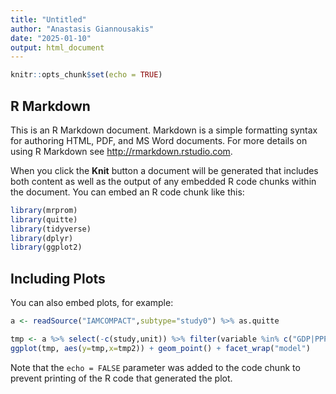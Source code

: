---
title: "Untitled"
author: "Anastasis Giannousakis"
date: "2025-01-10"
output: html_document
---

```{r setup, include=FALSE}
knitr::opts_chunk$set(echo = TRUE)
```

## R Markdown

This is an R Markdown document. Markdown is a simple formatting syntax for authoring HTML, PDF, and MS Word documents. For more details on using R Markdown see <http://rmarkdown.rstudio.com>.

When you click the **Knit** button a document will be generated that includes both content as well as the output of any embedded R code chunks within the document. You can embed an R code chunk like this:

```{r init}
library(mrprom)
library(quitte)
library(tidyverse)
library(dplyr)
library(ggplot2)
```

## Including Plots

You can also embed plots, for example:

```{r pressure, echo=FALSE}
a <- readSource("IAMCOMPACT",subtype="study0") %>% as.quitte
```
```{r pressure, echo=FALSE}
tmp <- a %>% select(-c(study,unit)) %>% filter(variable %in% c("GDP|PPP","Population","Primary Energy"),region=="World",scenario=="CP_Default") %>% pivot_wider(names_from = "variable", values_from = "value") %>% mutate(tmp=`Primary Energy`/`Population`,tmp2= `GDP|PPP`/`Population`, .by = c(model, scenario, region, period))
ggplot(tmp, aes(y=tmp,x=tmp2)) + geom_point() + facet_wrap("model")
```

Note that the `echo = FALSE` parameter was added to the code chunk to prevent printing of the R code that generated the plot.
